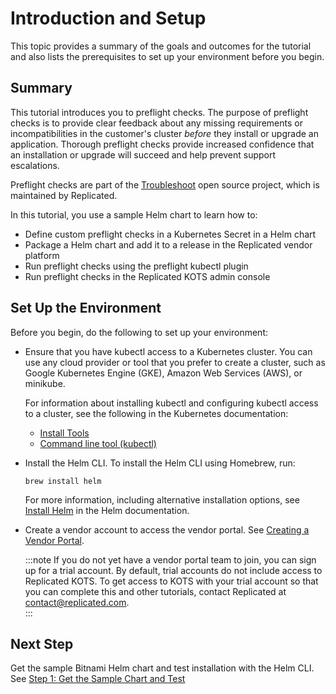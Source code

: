 # Introduction and Setup

This topic provides a summary of the goals and outcomes for the tutorial and also lists the prerequisites to set up your environment before you begin.

## Summary

This tutorial introduces you to preflight checks. The purpose of preflight checks is to provide clear feedback about any missing requirements or incompatibilities in the customer's cluster _before_ they install or upgrade an application. Thorough preflight checks provide increased confidence that an installation or upgrade will succeed and help prevent support escalations.

Preflight checks are part of the [Troubleshoot](https://troubleshoot.sh/) open source project, which is maintained by Replicated.

In this tutorial, you use a sample Helm chart to learn how to:

* Define custom preflight checks in a Kubernetes Secret in a Helm chart
* Package a Helm chart and add it to a release in the Replicated vendor platform
* Run preflight checks using the preflight kubectl plugin
* Run preflight checks in the Replicated KOTS admin console

## Set Up the Environment

Before you begin, do the following to set up your environment:

* Ensure that you have kubectl access to a Kubernetes cluster. You can use any cloud provider or tool that you prefer to create a cluster, such as Google Kubernetes Engine (GKE), Amazon Web Services (AWS), or minikube.

  For information about installing kubectl and configuring kubectl access to a cluster, see the following in the Kubernetes documentation:
    * [Install Tools](https://kubernetes.io/docs/tasks/tools/)
    * [Command line tool (kubectl)](https://kubernetes.io/docs/reference/kubectl/)

* Install the Helm CLI. To install the Helm CLI using Homebrew, run: 

   ```
   brew install helm
   ```

   For more information, including alternative installation options, see [Install Helm](https://helm.sh/docs/intro/install/) in the Helm documentation.

* Create a vendor account to access the vendor portal. See [Creating a Vendor Portal](/vendor/vendor-portal-creating-account).

  :::note
  If you do not yet have a vendor portal team to join, you can sign up for a trial account. By default, trial accounts do not include access to Replicated KOTS. To get access to KOTS with your trial account so that you can complete this and other tutorials, contact Replicated at contact@replicated.com.  
  :::

## Next Step

Get the sample Bitnami Helm chart and test installation with the Helm CLI. See [Step 1: Get the Sample Chart and Test](/vendor/tutorial-preflight-helm-get-chart)